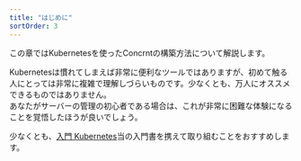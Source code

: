 ```yaml
---
title: "はじめに"
sortOrder: 3
---
```


この章ではKubernetesを使ったConcrntの構築方法について解説します。

Kubernetesは慣れてしまえば非常に便利なツールではありますが、初めて触る人にとっては非常に複雑で理解しづらいものです。少なくとも、万人にオススメできるものではありません。  
あなたがサーバーの管理の初心者である場合は、これが非常に困難な体験になることを覚悟したほうが良いでしょう。

少なくとも、[入門 Kubernetes](https://www.oreilly.co.jp/books/9784873118406/)当の入門書を携えて取り組むことをおすすめします。

